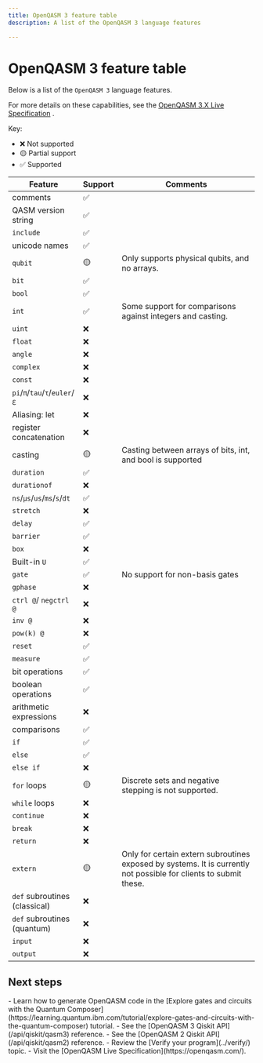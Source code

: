 ```yaml
---
title: OpenQASM 3 feature table
description: A list of the OpenQASM 3 language features

---
```


# OpenQASM 3 feature table

Below is a list of the `OpenQASM 3` language features.

For more details on these capabilities, see the [OpenQASM 3.X Live Specification](https://openqasm.com/) .

Key:

*   ❌ Not supported
*   🟡 Partial support
*   ✅ Supported

| Feature                        | Support | Comments                                                                                                                  |
| ------------------------------ | ------- | ------------------------------------------------------------------------------------------------------------------------- |
| comments                       | ✅       |                                                                                                                           |
| QASM version string            | ✅       |                                                                                                                           |
| `include`                      | ✅       |                                                                                                                           |
| unicode names                  | ✅       |                                                                                                                           |
| `qubit`                        | 🟡      | Only supports physical qubits, and no arrays.                                                                             |
| `bit`                          | ✅       |                                                                                                                           |
| `bool`                         | ✅       |                                                                                                                           |
| `int`                          | ✅       | Some support for comparisons against integers and casting.                                                                |
| `uint`                         | ❌       |                                                                                                                           |
| `float`                        | ❌       |                                                                                                                           |
| `angle`                        | ❌       |                                                                                                                           |
| `complex`                      | ❌       |                                                                                                                           |
| `const`                        | ❌       |                                                                                                                           |
| `pi`/`π`/`tau`/`τ`/`euler`/`ℇ` | ❌       |                                                                                                                           |
| Aliasing: let                  | ❌       |                                                                                                                           |
| register concatenation         | ❌       |                                                                                                                           |
| casting                        | 🟡      | Casting between arrays of bits, int, and bool is supported                                                                |
| `duration`                     | ✅       |                                                                                                                           |
| `durationof`                   | ❌       |                                                                                                                           |
| `ns`/`µs`/`us`/`ms`/`s`/`dt`   | ✅       |                                                                                                                           |
| `stretch`                      | ❌       |                                                                                                                           |
| `delay`                        | ✅       |                                                                                                                           |
| `barrier`                      | ✅       |                                                                                                                           |
| `box`                          | ❌       |                                                                                                                           |
| Built-in `U`                   | ✅       |                                                                                                                           |
| `gate`                         | ✅       | No support for non-basis gates                                                                                            |
| `gphase`                       | ❌       |                                                                                                                           |
| `ctrl @`/ `negctrl @`          | ❌       |                                                                                                                           |
| `inv @`                        | ❌       |                                                                                                                           |
| `pow(k) @`                     | ❌       |                                                                                                                           |
| `reset`                        | ✅       |                                                                                                                           |
| `measure`                      | ✅       |                                                                                                                           |
| bit operations                 | ✅       |                                                                                                                           |
| boolean operations             | ✅       |                                                                                                                           |
| arithmetic expressions         | ❌       |                                                                                                                           |
| comparisons                    | ✅       |                                                                                                                           |
| `if`                           | ✅       |                                                                                                                           |
| `else`                         | ✅       |                                                                                                                           |
| `else if`                      | ❌       |                                                                                                                           |
| `for` loops                    | 🟡      | Discrete sets and negative stepping is not supported.                                                                     |
| `while` loops                  | ❌       |                                                                                                                           |
| `continue`                     | ❌       |                                                                                                                           |
| `break`                        | ❌       |                                                                                                                           |
| `return`                       | ❌       |                                                                                                                           |
| `extern`                       | 🟡      | Only for certain extern subroutines exposed by systems. It is currently not possible for clients to submit these. |
| `def` subroutines (classical)  | ❌       |                                                                                                                           |
| `def` subroutines (quantum)    | ❌       |                                                                                                                           |
| `input`                        | ❌       |                                                                                                                           |
| `output`                       | ❌       |                                                                                                                           |

## Next steps 

<Admonition type="tip" title="Recommendations">
    - Learn how to generate OpenQASM code in the [Explore gates and circuits with the Quantum Composer](https://learning.quantum.ibm.com/tutorial/explore-gates-and-circuits-with-the-quantum-composer) tutorial.
    - See the [OpenQASM 3 Qiskit API](/api/qiskit/qasm3) reference.
    - See the [OpenQASM 2 Qiskit API](/api/qiskit/qasm2) reference.
    - Review the [Verify your program](../verify/) topic.
    - Visit the [OpenQASM Live Specification](https://openqasm.com/).
</Admonition>